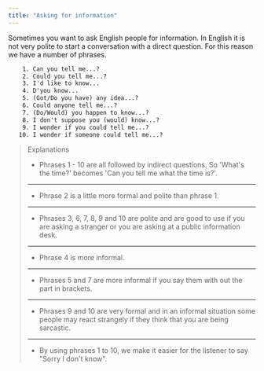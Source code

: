 ```yaml
---
title: "Asking for information"
---
```


Sometimes you want to ask English people for information. In English it is not very polite to start a conversation with a direct question. For this reason we have a number of phrases.

```txt
    1. Can you tell me...?
    2. Could you tell me...?
    3. I'd like to know...
    4. D'you know...
    5. (Got/Do you have) any idea...?
    6. Could anyone tell me...?
    7. (Do/Would) you happen to know...?
    8. I don't suppose you (would) know...?
    9. I wonder if you could tell me...?
   10. I wonder if someone could tell me...?
```

> Explanations
>
> - Phrases 1 - 10 are all followed by indirect questions. So 'What's the time?' becomes 'Can you tell me what the time is?'.
>
> ---
>
> - Phrase 2 is a little more formal and polite than phrase 1.
>
> ---
>
> - Phrases 3, 6, 7, 8, 9 and 10 are polite and are good to use if you are asking a stranger or you are asking at a public information desk.
>
> ---
>
> - Phrase 4 is more informal.
>
> ---
>
> - Phrases 5 and 7 are more informal if you say them with out the part in brackets.
>
> ---
>
> - Phrases 9 and 10 are very formal and in an informal situation some people may react strangely if they think that you are being sarcastic.
>
> ---
>
> - By using phrases 1 to 10, we make it easier for the listener to say "Sorry I don't know".
